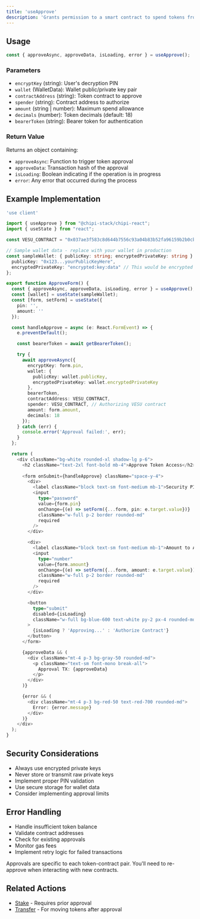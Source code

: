 ```yaml
---
title: 'useApprove'
description: 'Grants permission to a smart contract to spend tokens from the user wallet. Required before staking or other delegated actions.'
---
```


## Usage

```typescript
const { approveAsync, approveData, isLoading, error } = useApprove();
```

### Parameters

- `encryptKey` (string): User's decryption PIN
- `wallet` (WalletData): Wallet public/private key pair
- `contractAddress` (string): Token contract to approve
- `spender` (string): Contract address to authorize
- `amount` (string | number): Maximum spend allowance
- `decimals` (number): Token decimals (default: 18)
- `bearerToken` (string): Bearer token for authentication

### Return Value

Returns an object containing:

- `approveAsync`: Function to trigger token approval
- `approveData`: Transaction hash of the approval
- `isLoading`: Boolean indicating if the operation is in progress
- `error`: Any error that occurred during the process

## Example Implementation

```typescript
'use client'

import { useApprove } from "@chipi-stack/chipi-react";
import { useState } from "react";

const VESU_CONTRACT = "0x037ae3f583c8d644b7556c93a04b83b52fa96159b2b0cbd83c14d3122aef80a2";

// Sample wallet data - replace with your wallet in production
const sampleWallet: { publicKey: string; encryptedPrivateKey: string } = {
  publicKey: "0x123...yourPublicKeyHere",
  encryptedPrivateKey: "encrypted:key:data" // This would be encrypted data in production
};

export function ApproveForm() {
  const { approveAsync, approveData, isLoading, error } = useApprove();
  const [wallet] = useState(sampleWallet);
  const [form, setForm] = useState({
    pin: '',
    amount: ''
  });

  const handleApprove = async (e: React.FormEvent) => {
    e.preventDefault();

    const bearerToken = await getBearerToken();

    try {
      await approveAsync({
        encryptKey: form.pin,
        wallet: {
          publicKey: wallet.publicKey,
          encryptedPrivateKey: wallet.encryptedPrivateKey
        },
        bearerToken,
        contractAddress: VESU_CONTRACT,
        spender: VESU_CONTRACT, // Authorizing VESU contract
        amount: form.amount,
        decimals: 18
      });
    } catch (err) {
      console.error('Approval failed:', err);
    }
  };

  return (
    <div className="bg-white rounded-xl shadow-lg p-6">
      <h2 className="text-2xl font-bold mb-4">Approve Token Access</h2>
      
      <form onSubmit={handleApprove} className="space-y-4">
        <div>
          <label className="block text-sm font-medium mb-1">Security PIN</label>
          <input
            type="password"
            value={form.pin}
            onChange={(e) => setForm({...form, pin: e.target.value})}
            className="w-full p-2 border rounded-md"
            required
          />
        </div>

        <div>
          <label className="block text-sm font-medium mb-1">Amount to Approve</label>
          <input
            type="number"
            value={form.amount}
            onChange={(e) => setForm({...form, amount: e.target.value})}
            className="w-full p-2 border rounded-md"
            required
          />
        </div>

        <button 
          type="submit" 
          disabled={isLoading}
          className="w-full bg-blue-600 text-white py-2 px-4 rounded-md hover:bg-blue-700 disabled:bg-gray-400"
        >
          {isLoading ? 'Approving...' : 'Authorize Contract'}
        </button>
      </form>

      {approveData && (
        <div className="mt-4 p-3 bg-gray-50 rounded-md">
          <p className="text-sm font-mono break-all">
            Approval TX: {approveData}
          </p>
        </div>
      )}

      {error && (
        <div className="mt-4 p-3 bg-red-50 text-red-700 rounded-md">
          Error: {error.message}
        </div>
      )}
    </div>
  );
}
```

## Security Considerations

- Always use encrypted private keys
- Never store or transmit raw private keys
- Implement proper PIN validation
- Use secure storage for wallet data
- Consider implementing approval limits

## Error Handling

- Handle insufficient token balance
- Validate contract addresses
- Check for existing approvals
- Monitor gas fees
- Implement retry logic for failed transactions

<Warning>
  Approvals are specific to each token-contract pair. You'll need to re-approve when interacting with new contracts.
</Warning>

## Related Actions

- [Stake](/api-reference/hooks/use-stake) - Requires prior approval
- [Transfer](/api-reference/hooks/use-transfer) - For moving tokens after approval
